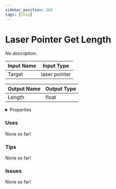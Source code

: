 ```yaml
---
sidebar_position: 288
tags: [Chip]
---
```


# Laser Pointer Get Length

*No description.*




<EsbSvg />

| Input Name | Input Type |
|-----------|-----------|
| Target | laser pointer |

| Output Name | Output Type |
|-----------|-----------|
| Length | float |


<details>
  <summary>Properties</summary>
  <div>
    <div>
    <table>
      <thead>
        <tr>
          <th>Is beta required?</th>
          <th>❌</th>
        </tr>
        <tr>
          <th>Is this chip a trolling risk?</th>
          <th>❌</th>
        </tr>
        <tr>
          <th>Chip UUID</th>
          <th>a839c882-9317-4b99-92e6-c3815532b479</th>
        </tr>
      </thead>
    </table>
    </div>
  </div>
</details>

### Uses

None so far!

### Tips

None so far!

### Issues

None so far!